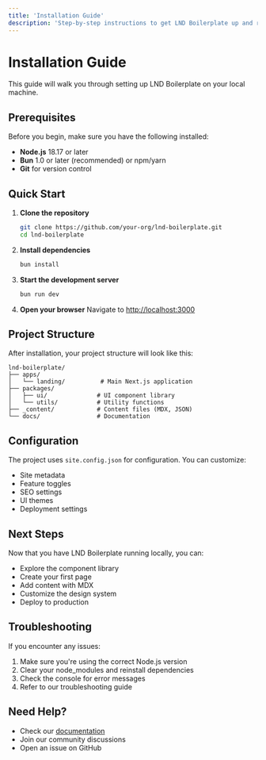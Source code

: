 ```yaml
---
title: 'Installation Guide'
description: 'Step-by-step instructions to get LND Boilerplate up and running.'
---
```


# Installation Guide

This guide will walk you through setting up LND Boilerplate on your local machine.

## Prerequisites

Before you begin, make sure you have the following installed:

- **Node.js** 18.17 or later
- **Bun** 1.0 or later (recommended) or npm/yarn
- **Git** for version control

## Quick Start

1. **Clone the repository**

   ```bash
   git clone https://github.com/your-org/lnd-boilerplate.git
   cd lnd-boilerplate
   ```

2. **Install dependencies**

   ```bash
   bun install
   ```

3. **Start the development server**

   ```bash
   bun run dev
   ```

4. **Open your browser**
   Navigate to [http://localhost:3000](http://localhost:3000)

## Project Structure

After installation, your project structure will look like this:

```
lnd-boilerplate/
├── apps/
│   └── landing/          # Main Next.js application
├── packages/
│   ├── ui/              # UI component library
│   └── utils/           # Utility functions
├── _content/            # Content files (MDX, JSON)
└── docs/                # Documentation
```

## Configuration

The project uses `site.config.json` for configuration. You can customize:

- Site metadata
- Feature toggles
- SEO settings
- UI themes
- Deployment settings

## Next Steps

Now that you have LND Boilerplate running locally, you can:

- Explore the component library
- Create your first page
- Add content with MDX
- Customize the design system
- Deploy to production

## Troubleshooting

If you encounter any issues:

1. Make sure you're using the correct Node.js version
2. Clear your node_modules and reinstall dependencies
3. Check the console for error messages
4. Refer to our troubleshooting guide

## Need Help?

- Check our [documentation](/docs)
- Join our community discussions
- Open an issue on GitHub
